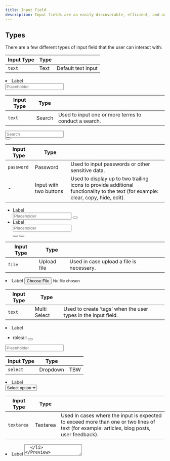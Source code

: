 ```yaml
---
title: Input Field
description: Input fields are an easily discoverable, efficient, and accessible way for users to input information. They typically appear in forms or dialogue modals.
---
```


## Types

There are a few different types of input field that the user can interact with:

| Input Type | Type |                    |
| ---------- | ---- | ------------------ |
| `text`     | Text | Default text input |

<Preview center>
  <li class="form-item">
    <label class="lable">Label</label>
    <div class="input-text-wrapper">
      <input type="text" class="input-text" placeholder="Placeholder" />
    </div>
  </li>
</Preview>

| Input Type | Type   |                                                      |
| ---------- | ------ | ---------------------------------------------------- |
| `text`     | Search | Used to input one or more terms to conduct a search. |

<Preview center>
  <div class="input-text-wrapper is-with-end-button">
    <input type="search" placeholder="Search" />
    <div class="icon-search" aria-hidden="true"></div>
    <button class="x-button" aria-label="Clear search">
      <span class="icon-x" aria-hidden="true"></span>
    </button>
  </div>
</Preview>

| Input Type | Type                   |                                                                                                                                  |
| ---------- | ---------------------- | -------------------------------------------------------------------------------------------------------------------------------- |
| `password` | Password               | Used to input passwords or other sensitive data.                                                                                 |
| -          | Input with two buttons | Used to display up to two trailing icons to provide additional functionality to the text (for example: clear, copy, hide, edit). |

<Preview center>
  <form class="form">
    <ul class="form-list">
      <li class="form-item">
        <label class="lable">Label</label>
        <div class="input-text-wrapper">
          <input type="password" class="input-text" placeholder="Placeholder" />
          <button class="show-password-button" aria-label="show password">
            <span class="icon-eye" aria-hidden="true"></span>
          </button>
        </div>
      </li>
      <li class="form-item">
        <label class="lable">Label</label>
        <div class="input-text-wrapper" style="--amount-of-buttons:2">
          <input type="text" placeholder="Placeholder" />
          <div class="options-list">
            <button
              class="options-list-button"
              aria-label="show password / hide password"
            >
              <span class="icon-eye" aria-hidden="true"></span>
            </button>
            <button class="options-list-button" aria-label="copy text">
              <span class="icon-duplicate" aria-hidden="true"></span>
            </button>
          </div>
        </div>
      </li>
    </ul>
  </form>
</Preview>

| Input Type | Type        |                                          |
| ---------- | ----------- | ---------------------------------------- |
| `file`     | Upload file | Used in case upload a file is necessary. |

<Preview center>
  <li class="form-item">
    <label class="lable">Label</label>
    <input type="file" name="file" id="file-file" size="1" />
  </li>
</Preview>

| Input Type | Type         |                                                               |
| ---------- | ------------ | ------------------------------------------------------------- |
| `text`     | Multi Select | Used to create ‘tags’ when the user types in the input field. |

<Preview center>
  <li class="form-item">
    <label class="lable">Label</label>
    <div class="tags-input">
      <div class="tags">
        <ul class="tags-list">
          <li class="tags-item">
            <div class="input-tag">
              <span class="tag-text">role:all</span>
              <button
                class="input-tag-delete-button"
                aria-label="delete all:role tag"
              >
                <span class="icon-x" aria-hidden="true"></span>
              </button>
            </div>
          </li>
        </ul>
      </div>
      <input type="text" class="tags-input-text" placeholder="Placeholder" />
    </div>
  </li>
</Preview>

| Input Type | Type     |     |
| ---------- | -------- | --- |
| `select`   | Dropdown | TBW |

<Preview center>
  <li class="form-item">
    <label class="lable">Label</label>
    <div class="select u-width-full-line">
      <select name="pets" id="pet-select">
        <option value="">Select option</option>
        <option value="1">Option 1</option>
        <option value="2">Option 2</option>
        <option value="3">Option 3</option>
        <option value="4">Option 4</option>
        <option value="5">Option 5</option>
        <option value="6">Option 6</option>
      </select>
      <span class="icon-cheveron-down" aria-hidden="true"></span>
    </div>
  </li>
</Preview>

| Input Type | Type     |                                                                                                                                            |
| ---------- | -------- | ------------------------------------------------------------------------------------------------------------------------------------------ |
| `textarea` | Textarea | Used in cases where the input is expected to exceed more than one or two lines of text (for example: articles, blog posts, user feedback). |

<Preview center>
  <li class="form-item">
    <label class="lable">Label</label>
    <textarea class="input-text" placeholder="Type here..." />
  </li>
</Preview>

## States

States can be applied to all inputs fields:

| Attribute  | Type     |                                                                                                                          |
| ---------- | -------- | ------------------------------------------------------------------------------------------------------------------------ |
| -          | Default  | Default text input                                                                                                       |
| `disabled` | Disabled | Used in case the user can't interact with an input field                                                                 |
| `readonly` | Readonly | Used in case the user can't change the content in the input field. Sometimes in read-only fields there is a copy button. |

<Preview center>
  <form class="form">
    <ul class="form-list">
      <li class="form-item">
        <label class="lable">Label</label>
        <input type="text" class="input-text" value="placeholder text" />
      </li>
      <li class="form-item">
        <label class="lable">Label</label>
        <input
          type="text"
          class="input-text"
          value="placeholder text"
          disabled
        />
      </li>
      <li class="form-item">
        <label class="lable">Label</label>
        <input
          type="text"
          class="input-text"
          value="placeholder text"
          readonly
        />
      </li>
    </ul>
  </form>
</Preview>

## Helper Text

Helper text provides information and feedback about what to enter in an input. Use the `helper` class to add helper text below an input field.

| Class       | Type    |                                                                                                                                                            |
| ----------- | ------- | ---------------------------------------------------------------------------------------------------------------------------------------------------------- |
| -           | Default | Used to provide information about what should be entered into the input field.                                                                             |
| `u-success` | Success | An indication that the information entered into a field is valid/correct.                                                                                  |
| `u-warning` | Warning | Used underneath the input field when the user provides incorrect information. This message should provide contextual instructions on how to fix the error. |
| `u-error`   | Error   | An indication that the information entered into a field is invalid/incorrect.                                                                              |

<Preview center>
  <p class="helper">
    <span class="icon-info" aria-hidden="true"></span>
    <span class="text">This is a helper</span>
  </p>
  <p class="helper u-color-text-success">
    <span class="icon-check-circle" aria-hidden="true"></span>
    <span class="text">This is success</span>
  </p>
  <p class="helper u-color-text-warning">
    <span class="icon-exclamation" aria-hidden="true"></span>
    <span class="text">This is a warning</span>
  </p>
  <p class="helper u-color-text-danger">
    <span class="icon-exclamation-circle" aria-hidden="true"></span>
    <span class="text">This is an error</span>
  </p>

</Preview>

## Input with All Parameters Applied

<Preview center overflow>
  <div>
    <label class="label is-required">Common label</label>
    <span class="optional">(optional)</span>
    <button class="tooltip" aria-label="variables info">
      <span class="icon-info" aria-hidden="true"></span>
      <span class="tooltip-popup" role="tooltip">
        Set variables or secret keys that will be passed as env vars to your
        function at runtime.
      </span>
    </button>
    <div class="input-text-wrapper">
      <input
        type="text"
        class="input-text is-warning u-padding-inline-end-56"
        placeholder="placeholder text"
      />
      <span class="text-counter">
        <span class="text-counter-count">4</span>
        <span class="text-counter-separator"></span>
        <span class="text-counter-max">20</span>
      </span>
    </div>
    <p class="helper u-color-text-warning u-margin-block-start-8">
      <span class="icon-exclamation" aria-hidden="true"></span>
      <span class="text">This is a warning</span>
    </p>
  </div>
</Preview>
